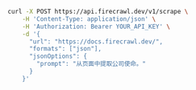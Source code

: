 ```bash cURL
curl -X POST https://api.firecrawl.dev/v1/scrape \
    -H 'Content-Type: application/json' \
    -H 'Authorization: Bearer YOUR_API_KEY' \
    -d '{
      "url": "https://docs.firecrawl.dev/",
      "formats": ["json"],
      "jsonOptions": {
        "prompt": "从页面中提取公司使命。"
      }
    }'
```